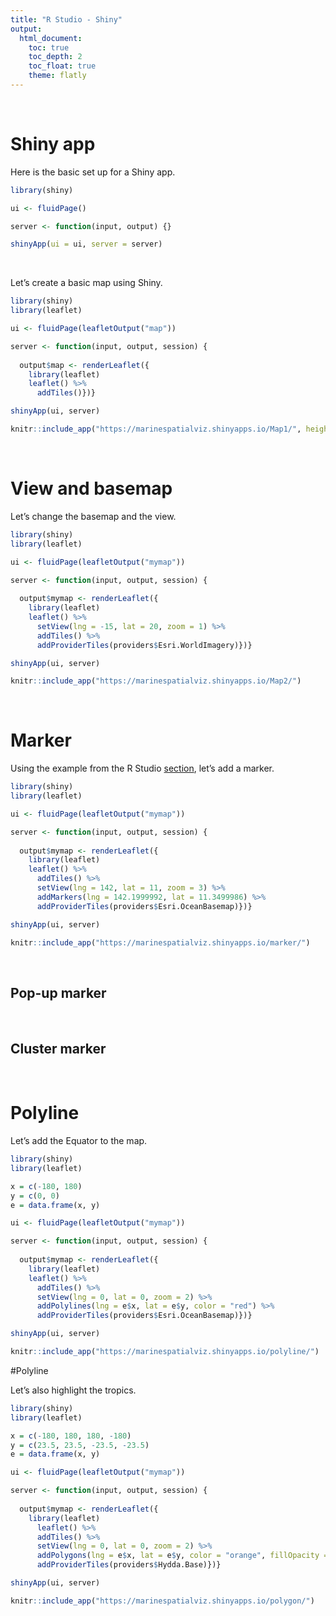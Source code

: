 ---
title: "R Studio - Shiny"
output: 
  html_document:
    toc: true
    toc_depth: 2
    toc_float: true
    theme: flatly
---

$~$

# Shiny app

Here is the basic set up for a Shiny app.

```{r}
library(shiny)

ui <- fluidPage()

server <- function(input, output) {}

shinyApp(ui = ui, server = server)
```

$~$

Let's create a basic map using Shiny. 

```{r}
library(shiny)
library(leaflet)

ui <- fluidPage(leafletOutput("map"))

server <- function(input, output, session) {
  
  output$map <- renderLeaflet({
    library(leaflet)
    leaflet() %>%
      addTiles()})}

shinyApp(ui, server)
```

```{r echo = FALSE}
knitr::include_app("https://marinespatialviz.shinyapps.io/Map1/", height = "600px")
```
  
$~$

# View and basemap

Let's change the basemap and the view.

```{r}
library(shiny)
library(leaflet)

ui <- fluidPage(leafletOutput("mymap"))

server <- function(input, output, session) {
  
  output$mymap <- renderLeaflet({
    library(leaflet)
    leaflet() %>%
      setView(lng = -15, lat = 20, zoom = 1) %>%
      addTiles() %>%
      addProviderTiles(providers$Esri.WorldImagery)})}

shinyApp(ui, server)
```

```{r echo = FALSE}
knitr::include_app("https://marinespatialviz.shinyapps.io/Map2/")
```

$~$

# Marker

Using the example from the R Studio [section](https://marinespatialviz.github.io/marinespatialviz/rstudio.html#marker), let's add a marker. 

```{r}
library(shiny)
library(leaflet)

ui <- fluidPage(leafletOutput("mymap"))

server <- function(input, output, session) {
  
  output$mymap <- renderLeaflet({
    library(leaflet)
    leaflet() %>%
      addTiles() %>%
      setView(lng = 142, lat = 11, zoom = 3) %>%
      addMarkers(lng = 142.1999992, lat = 11.3499986) %>%
      addProviderTiles(providers$Esri.OceanBasemap)})}

shinyApp(ui, server)
```

```{r echo = FALSE}
knitr::include_app("https://marinespatialviz.shinyapps.io/marker/")
```

$~$

## Pop-up marker

$~$

## Cluster marker

$~$

# Polyline

Let's add the Equator to the map. 

```{r}
library(shiny)
library(leaflet)

x = c(-180, 180)
y = c(0, 0)
e = data.frame(x, y)

ui <- fluidPage(leafletOutput("mymap"))

server <- function(input, output, session) {
  
  output$mymap <- renderLeaflet({
    library(leaflet)
    leaflet() %>%
      addTiles() %>%
      setView(lng = 0, lat = 0, zoom = 2) %>%
      addPolylines(lng = e$x, lat = e$y, color = "red") %>%
      addProviderTiles(providers$Esri.OceanBasemap)})}

shinyApp(ui, server)
```

```{r echo = FALSE}
knitr::include_app("https://marinespatialviz.shinyapps.io/polyline/")
```

#Polyline

Let's also highlight the tropics. 

```{r}
library(shiny)
library(leaflet)

x = c(-180, 180, 180, -180)
y = c(23.5, 23.5, -23.5, -23.5)
e = data.frame(x, y)

ui <- fluidPage(leafletOutput("mymap"))

server <- function(input, output, session) {
  
  output$mymap <- renderLeaflet({
    library(leaflet)
      leaflet() %>%
      addTiles() %>%
      setView(lng = 0, lat = 0, zoom = 2) %>%
      addPolygons(lng = e$x, lat = e$y, color = "orange", fillOpacity = .5) %>% 
      addProviderTiles(providers$Hydda.Base)})}

shinyApp(ui, server)
```

```{r echo = FALSE}
knitr::include_app("https://marinespatialviz.shinyapps.io/polygon/")
```
